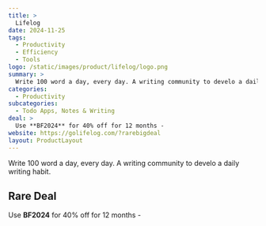 ```yaml
---
title: >
  Lifelog
date: 2024-11-25
tags:
  - Productivity
  - Efficiency
  - Tools
logo: /static/images/product/lifelog/logo.png
summary: >
  Write 100 word a day, every day. A writing community to develo a daily writing habit.
categories:
  - Productivity
subcategories:
  - Todo Apps, Notes & Writing
deal: >
  Use **BF2024** for 40% off for 12 months -
website: https://golifelog.com/?rarebigdeal
layout: ProductLayout
---
```

Write 100 word a day, every day. A writing community to develo a daily writing habit.

## Rare Deal

Use **BF2024** for 40% off for 12 months -

